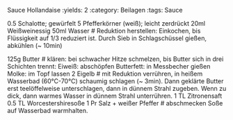 Sauce Hollandaise
:yields: 2
:category: Beilagen
:tags: Sauce

0.5 Schalotte; gewürfelt
5 Pfefferkörner (weiß); leicht zerdrückt
20ml Weißweinessig
50ml Wasser
# Reduktion herstellen:
  Einkochen, bis Flüssigkeit auf 1/3 reduziert ist.
  Durch Sieb in Schlagschüssel gießen, abkühlen (~ 10min)

125g Butter
# klären: bei schwacher Hitze schmelzen, bis Butter sich in drei Schichten trennt:
  Eiweiß: abschöpfen
  Butterfett: in Messbecher gießen
  Molke: im Topf lassen
2 Eigelb
# mit Reduktion verrühren, in heißem Wasserbad (60°C-70°C) schaumig schlagen (~ 3min).
  Dann geklärte Butter erst teelöffelweise unterschlagen, dann in dünnem Strahl zugeben.
  Wenn zu dick, dann warmes Wasser in dünnem Strahl unterrühren.
1 TL Zitronensaft
0.5 TL Worcestershiresoße
1 Pr Salz + weißer Pfeffer
# abschmecken
  Soße auf Wasserbad warmhalten.